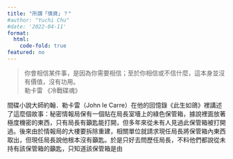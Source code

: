 ```yaml
---
title: "所謂「情資」？"
#author: "Yuchi Chu"
#date: '2022-04-11'
format: 
  html:
    code-fold: true
featured: no
---
```


> 你會相信某件事，是因為你需要相信；至於你相信或不信什麼，這本身並沒有價值，沒有功用。<br> 勒卡雷 《冷戰碟魂》

間碟小說大師約翰．勒卡雷（John le Carre）在他的回憶錄《此生如鴿》裡講述了這麼個故事：秘密情報局保有一個貼在局長室墻上的綠色保管箱，據說裡面放著極度機密的東西，只有局長有籲匙能打開，但多年來從未有人見過此保管箱被打開過。後來由於情報局的大樓要拆除重建，相關單位就請求現任局長將保管箱內東西取出，但現任局長說他根本沒有籲匙。於是只好去問歷任局長，不料他們都說從未持有該保管箱的籲匙，只知道該保管箱是由
